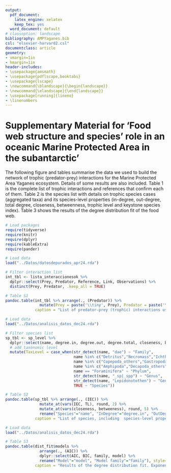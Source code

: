 ```yaml
---
output:
  pdf_document:
    latex_engine: xelatex
    keep_tex: yes
  word_document: default
# classoption: landscape
bibliography: AMPYaganes.bib
csl: "elsevier-harvard2.csl"
documentclass: article
geometry:
- vmargin=1in
- hmargin=1in
header-includes:
- \usepackage{amsmath}
- \usepackage{pdflscape,booktabs}
- \usepackage{lscape}
- \newcommand{\blandscape}{\begin{landscape}}
- \newcommand{\elandscape}{\end{landscape}}
- \usepackage[running]{lineno}
- \linenumbers
---
```


# Supplementary Material for 'Food web structure and species’ role in an oceanic Marine Protected Area in the subantarctic'

The following figure and tables summarise the data we used to build the network of trophic (predator-prey) interactions for the Marine Protected Area Yaganes ecosystem. Details of some results are also included.
Table 1 is the complete list of trophic interactions and references that confirm each of them. Table 2 is the species list with details on trophic species cases (aggregated taxa) and its species-level properties (in-degree, out-degree, total degree, closeness, betweenness, trophic level and keystone species index). Table 3 shows the results of the degree distribution fit of the food web.

\newpage
\blandscape

```r

# Load packages
require(tidyverse)
require(knitr)
require(dplyr)
require(kableExtra)
require(pander)

# Load data
load("../Datos/datosdepurados_apr24.rda")

# Filter interaction list
int_tbl <- lista_interaccionesok %>% 
  dplyr::select(Prey, Predator, Reference, Link, Observations) %>% 
  distinct(Prey, Predator, .keep_all = TRUE)

# Table S1
pandoc.table(int_tbl %>% arrange(., (Predator)) %>% 
               mutate(Prey = paste('\\tiny', Prey), Predator = paste('\\tiny', Predator), Reference = paste('\\tiny', Reference), Link = paste('\\tiny', Link), Observations = paste('\\tiny', Observations)), style="multiline", split.tables = Inf, justify = c("left","left","left","left","right"),
             caption = "List of predator-prey (trophic) interactions used to build the network for the Marine Protected Area Yaganes ecosystem (MPAY).")

```

\newpage

```r

# Load data
load("../Datos/analisis_datos_dec24.rda")

# Filter species list
sp_tbl <- sp_level %>% 
  dplyr::select(name, degree.in, degree.out, degree.total, closeness, betweeness, TL, IEC) %>% 
  # add taxonomic level
  mutate(TaxLevel = case_when(str_detect(name, "dae") ~ "Family",
                              name %in% c("Detritus","Necromass","Ichthyoplankton","Zooplankton","Phytoplankton") ~ "NA",
                              name %in% c("Copepoda_others","Gastropoda_others","Ostracoda","Polyplacophora","Polychaeta") ~ "Class",
                              name %in% c("Amphipoda","Decapoda_others","Calanoida","Isopoda_others","Squaliformes","Cumacea") ~ "Order",
                              name == "Foraminifera" ~ "Phylum",
                              str_detect(name, "_sp|_spp") ~ "Genus",
                              str_detect(name, "Lepidonotothen") ~ "Genus",
                              TRUE ~ "Species"))

# Table S2
pandoc.table(sp_tbl %>% arrange(., (IEC)) %>% 
               mutate_at(vars(IEC, TL), round, 2) %>% 
               mutate_at(vars(closeness, betweeness), round, 5) %>% 
               rename("Species"="name", "InDegree"="degree.in", "OutDegree"="degree.out", "TotDegree"="degree.total", "Closeness"="closeness", "Betweeness"="betweeness", "KSI"="IEC"), style="multiline", split.tables = Inf, justify = c("left","center","center","center","center","center","center","center","right"),
             caption = "List of species, including  species-level properties, for the food web of the Marine Protected Area Yaganes. TotDegree: total degree; TL: Trophic Level; KSI: Keystone Species Index. TaxLevel: Taxonomic Level. Ordered by the KSI.")

```


\elandscape

\newpage

```r

# Load data
load("../Datos/analisis_datos_dec24.rda")

# Table S3
pandoc.table(dist_fit$models %>% 
               arrange(., (AIC)) %>% 
               dplyr::select(AIC, BIC, family, model) %>% 
               rename("Model"="model", "Model family"="family"), style="multiline", split.tables = Inf, justify = c("left","left","left","left"),
             caption = "Results of the degree distribution fit. Exponential and power law model families were tested, and AIC (Akaike Information Criterion) and BIC (Bayesian Information Criterion) were used to select the best fit (i.e., lower AIC and BIC). The exponential model is the best fit.")


```
